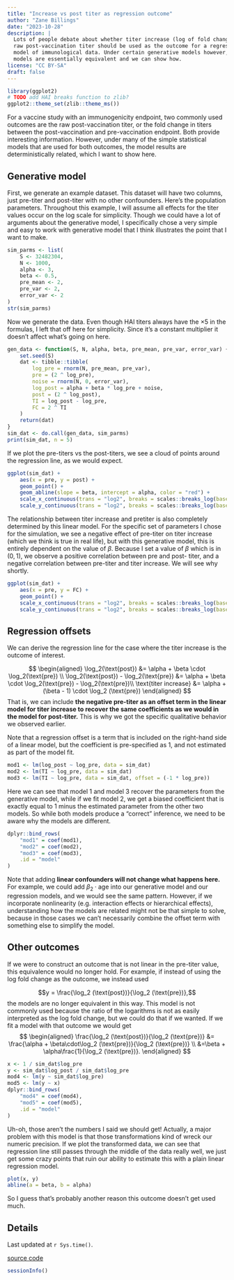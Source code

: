 ```yaml
---
title: "Increase vs post titer as regression outcome"
author: "Zane Billings"
date: "2023-10-28"
description: |
  Lots of people debate about whether titer increase (log of fold change) or
  raw post-vaccination titer should be used as the outcome for a regression
  model of immunological data. Under certain generative models however, these
  models are essentially equivalent and we can show how.
license: "CC BY-SA"
draft: false
---
```


```r
library(ggplot2)
# TODO add HAI breaks function to zlib?
ggplot2::theme_set(zlib::theme_ms())
```

For a vaccine study with an immunogenicity endpoint, two commonly used
outcomes are the raw post-vaccination titer, or the fold change in titers
between the post-vaccination and pre-vaccination endpoint. Both provide
interesting information. However, under many of the simple statistical models
that are used for both outcomes, the model results are deterministically
related, which I want to show here.

## Generative model

First, we generate an example dataset. This dataset will have two columns, just
pre-titer and post-titer with no other confounders. Here's the population
parameters. Throughout this example, I will assume all effects for the titer
values occur on the log scale for simplicity. Though we could have a lot
of arguments about the generative model, I specifically chose a very simple
and easy to work with generative model that I think illustrates the point that
I want to make.

```r
sim_parms <- list(
	S <- 32482304,
	N <- 1000,
	alpha <- 3,
	beta <- 0.5,
	pre_mean <- 2,
	pre_var <- 2,
	error_var <- 2
)
str(sim_parms)
```

Now we generate the data. Even though HAI titers always have the $\times 5$
in the formulas, I left that off here for simplicity. Since it's a constant
multiplier it doesn't affect what's going on here.

```r
gen_data <- function(S, N, alpha, beta, pre_mean, pre_var, error_var) {
	set.seed(S)
	dat <- tibble::tibble(
		log_pre = rnorm(N, pre_mean, pre_var),
		pre = (2 ^ log_pre),
		noise = rnorm(N, 0, error_var),
		log_post = alpha + beta * log_pre + noise,
		post = (2 ^ log_post),
		TI = log_post - log_pre,
		FC = 2 ^ TI
	)
	return(dat)
}
sim_dat <- do.call(gen_data, sim_parms)
print(sim_dat, n = 5)
```

If we plot the pre-titers vs the post-titers, we see a cloud of points
around the regression line, as we would expect.

```r
ggplot(sim_dat) +
	aes(x = pre, y = post) +
	geom_point() +
	geom_abline(slope = beta, intercept = alpha, color = "red") +
	scale_x_continuous(trans = "log2", breaks = scales::breaks_log(base = 2)) +
	scale_y_continuous(trans = "log2", breaks = scales::breaks_log(base = 2))
```

The relationship between titer increase and pretiter is also completely
determined by this linear model. For the specific set of parameters I chose
for the simulation, we see a negative effect of pre-titer on titer increase
(which we think is true in real life), but with this generative model, this
is entirely dependent on the value of $\beta$. Because I set a value of $\beta$
which is in $(0, 1)$, we observe a positive correlation between pre and post-
titer, and a negative correlation between pre-titer and titer increase. We
will see why shortly.

```r
ggplot(sim_dat) +
	aes(x = pre, y = FC) +
	geom_point() +
	scale_x_continuous(trans = "log2", breaks = scales::breaks_log(base = 2)) +
	scale_y_continuous(trans = "log2", breaks = scales::breaks_log(base = 2))
```

## Regression offsets

We can
derive the regression line for the case where the titer increase is the outcome
of interest.

$$
\begin{aligned}
\log_2(\text{post}) &= \alpha + \beta \cdot \log_2(\text{pre}) \\
\log_2(\text{post}) - \log_2(\text{pre}) &= \alpha + \beta \cdot \log_2(\text{pre}) - \log_2(\text{pre})\\
\text{titer increase} &= \alpha + (\beta - 1) \cdot \log_2 (\text{pre})
\end{aligned}
$$
That is, we can include **the negative pre-titer as an offset term in the
linear model for titer increase to recover the same coefficients as we
would in the model for post-titer.** This is why we got the specific
qualitative behavior we observed earlier.

Note that a regression offset is a term that is included on the right-hand
side of a linear model, but the coefficient is pre-specified as 1, and not
estimated as part of the model fit.

```r
mod1 <- lm(log_post ~ log_pre, data = sim_dat)
mod2 <- lm(TI ~ log_pre, data = sim_dat)
mod3 <- lm(TI ~ log_pre, data = sim_dat, offset = (-1 * log_pre))
```

Here we can see that model 1 and model 3 recover the parameters from the
generative model, while if we fit model 2, we get a biased coefficient that
is exactly equal to 1 minus the estimated parameter from the other two models.
So while both models produce a "correct" inference, we need to be aware why
the models are different.

```r
dplyr::bind_rows(
	"mod1" = coef(mod1),
	"mod2" = coef(mod2),
	"mod3" = coef(mod3),
	.id = "model"
)
```

Note that adding **linear confounders will not change what happens here.** For
example, we could add $\beta_2 \cdot \mathrm{age}$ into our generative model and
our regression models, and we would see the same pattern. However, if we
incorporate nonlinearity (e.g. interaction effects or hierarchical effects),
understanding how the models are related might not be that simple to solve,
because in those cases we can't necessarily combine the offset term with
something else to simplify the model.

## Other outcomes

If we were to construct an outcome that is not
linear in the pre-titer value, this equivalence would no longer hold. For
example, if instead of using the log fold change as the outcome, we instead
used

$$y = \frac{\log_2 (\text{post})}{\log_2 (\text{pre})},$$
the models are no longer equivalent in this way. This model is not commonly
used because the ratio of the logarithms is not as easily interpreted as the
log fold change, but we could do that if we wanted. If we fit a model with
that outcome we would get
$$
\begin{aligned}
\frac{\log_2 (\text{post})}{\log_2 (\text{pre})} &=
\frac{\alpha + \beta\cdot\log_2 (\text{pre})}{\log_2 (\text{pre})} \\
&=\beta + \alpha\frac{1}{\log_2 (\text{pre})}.
\end{aligned}
$$

```r
x <- 1 / sim_dat$log_pre
y <- sim_dat$log_post / sim_dat$log_pre
mod4 <- lm(y ~ sim_dat$log_pre)
mod5 <- lm(y ~ x)
dplyr::bind_rows(
	"mod4" = coef(mod4),
	"mod5" = coef(mod5),
	.id = "model"
)
```

Uh-oh, those aren't the numbers I said we should get! Actually, a major
problem with this model is that those transformations kind of wreck our
numeric precision. If we plot the transformed data, we can see that
regression line still passes through the middle of the data really well,
we just get some crazy points that ruin our ability to estimate this with a
plain linear regression model.

```r
plot(x, y)
abline(a = beta, b = alpha)
```

So I guess that's probably another reason this outcome doesn't get used much.

## Details {.appendix}

Last updated at `r Sys.time()`.

[source code](https://github.com/wzbillings/quarto-website/blob/main/posts/2023-10-28_TI-vs-Post-Regression)

```r
sessionInfo()
```


